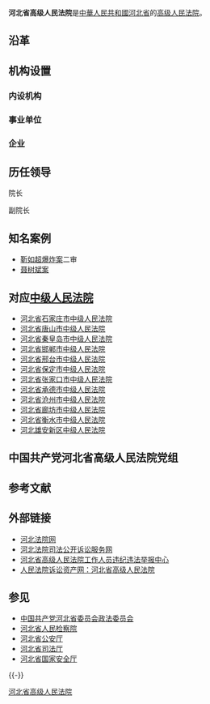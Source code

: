 {{Expand|time=2013-02-15}}
{{Infobox PRCG
|机构名称=河北省高级人民法院
|标志1=National Emblem of the People's Republic of China.svg
|职位1=院长
|人员1=[[黄明耀|黄明耀]]
|衔级1=[[二级大法官|二级大法官]]
|上诉法院=[[中华人民共和国最高人民法院|中华人民共和国最高人民法院]]
|业务上级机构=[[中华人民共和国最高人民法院|中华人民共和国最高人民法院]]
|组织上级机构=[[河北省人民代表大会|河北省人民代表大会]]<br>[[河北省人民代表大会常务委员会|河北省人民代表大会常务委员会]]
|中共上级=[[中国共产党河北省委员会|中国共产党河北省委员会]]
|中共本级=中国共产党河北省高级人民法院党组
|机构类型=[[高级人民法院|高级人民法院]]
|行政级别=副省级
|授权法源=[[中华人民共和国宪法|中华人民共和国宪法]]
|组织法规=[[中华人民共和国人民法院组织法|中华人民共和国人民法院组织法]]
|地址1=[[河北省|河北省]][[石家庄市|石家庄市]]裕华西路65号
|网站=河北法院网
|网址=http://www.hebeicourt.gov.cn
|成立时间=
|时期1=
|机构1=
|电话={{tel|86|311|87937000}}
|邮编1=050051
}}

'''河北省高级人民法院'''是[[中華人民共和國|中華人民共和國]][[河北省|河北省]]的[[高级人民法院|高级人民法院]]。

==沿革==

==机构设置==
===内设机构===
===事业单位===
===企业===

==历任领导==
;院长

;副院长

==知名案例==
*[[靳如超爆炸案|靳如超爆炸案]]二审
*[[聂树斌案|聂树斌案]]

== 对应[[中级人民法院|中级人民法院]] ==
*[[河北省石家庄市中级人民法院|河北省石家庄市中级人民法院]]
*[[河北省唐山市中级人民法院|河北省唐山市中级人民法院]]
*[[河北省秦皇岛市中级人民法院|河北省秦皇岛市中级人民法院]]
*[[河北省邯郸市中级人民法院|河北省邯郸市中级人民法院]]
*[[河北省邢台市中级人民法院|河北省邢台市中级人民法院]]
*[[河北省保定市中级人民法院|河北省保定市中级人民法院]]
*[[河北省张家口市中级人民法院|河北省张家口市中级人民法院]]
*[[河北省承德市中级人民法院|河北省承德市中级人民法院]]
*[[河北省沧州市中级人民法院|河北省沧州市中级人民法院]]
*[[河北省廊坊市中级人民法院|河北省廊坊市中级人民法院]]
*[[河北省衡水市中级人民法院|河北省衡水市中级人民法院]]
*[[河北雄安新区中级人民法院|河北雄安新区中级人民法院]]

==中国共产党河北省高级人民法院党组==

== 参考文献 ==
{{Reflist}}

== 外部链接 == 
*[http://www.hebeicourt.gov.cn 河北法院网] {{Wayback|url=http://www.hebeicourt.gov.cn/ |date=20200902080956 }}
*[http://hbgy.hbsfgk.org 河北法院司法公开诉讼服务网] {{Wayback|url=http://hbgy.hbsfgk.org/ |date=20191126051358 }}
*[http://jubao.court.gov.cn/heb 河北省高级人民法院工作人员违纪违法举报中心] {{Wayback|url=http://jubao.court.gov.cn/heb |date=20170415200552 }}
*[https://web.archive.org/web/20170415013726/http://www.rmfysszc.gov.cn/statichtml/rm_sindex/92/rm_sindex.shtml 人民法院诉讼资产网：河北省高级人民法院]

== 参见 ==
* [[中国共产党河北省委员会政法委员会|中国共产党河北省委员会政法委员会]]
* [[河北省人民检察院|河北省人民检察院]]
* [[河北省公安厅|河北省公安厅]]
* [[河北省司法厅|河北省司法厅]]
* [[河北省国家安全厅|河北省国家安全厅]]

{{-}}
{{国家机关|河北省|level=高级}}
{{中华人民共和国各省级行政区|审判机关}}
{{中华人民共和国法院|地}}
[[Category:河北省高级人民法院|]]